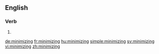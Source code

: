 ==English==

===Verb===
{{head|en}}

# {{present participle of|minimize}}

[[de:minimizing]]
[[fr:minimizing]]
[[hu:minimizing]]
[[simple:minimizing]]
[[sv:minimizing]]
[[vi:minimizing]]
[[zh:minimizing]]